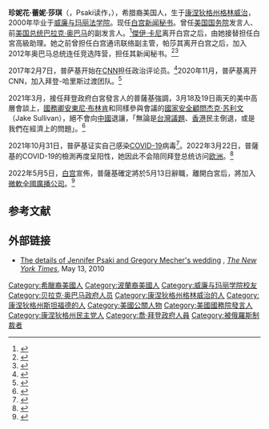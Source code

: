 {{NoteTA
|T=zh-hans:珍·普萨基; zh-tw:珍·莎琪; zh-hk:珍·莎琪; zh-mo:珍·普薩基;
| 1=zh-hans:詹妮弗; zh-tw:珍妮佛; zh-hk:珍妮花; zh-mo:珍妮花;zh-cn:珍妮弗;
| 2=zh-cn:普萨基; zh-tw:莎琪; zh-hk:莎琪; zh-mo:普薩基; zh-my:帕莎其;
|3=zh-hans:贝拉克·奥巴马; zh-tw:巴拉克·歐巴馬; zh-hk:巴拉克·奧巴馬; zh-mo:巴拉克·奧巴馬;
|4=zh-hans:康涅狄格州; zh-tw:康乃狄克州; zh-hk:康涅狄格州; zh-mo:康涅狄格州;
|5=zh-hans:蕾妮; zh-hk:雲妮; zh-tw:芮妮; zh-mo:雲妮;
}}
{{Infobox officeholder
| image = Jen Psaki 2022.jpg
| image_size = 225px
| caption = 
| order = 
| office = {{USA}}第34任[[白宫新闻秘书|白宫新闻秘书]]
| president = [[乔·拜登|乔·拜登]]
| term_start = 2021年1月20日
| term_end = 2022年5月13日
| predecessor = [[凯莱·麦肯阿尼|凯莱·麦肯阿尼]]
| successor = [[卡琳·珍-皮埃爾|卡琳·珍-皮埃爾]]
| office2 = {{US}}[[美国国务院|國務院]]发言人
| president2 = [[巴拉克·奥巴马|巴拉克·奥巴马]]
| termstart2 = 2013年2月11日
| predecessor2 = [[盧嵐_(美國外交官)|盧嵐]]
| name = 珍妮佛·莎琪
| native_name = Jennifer Psaki
| birth_date = {{birth date and age|1978|12|01}}
| birth_place = {{USA}}[[康涅狄格州|康涅狄格州]][[格林威治|格林威治]]
| 逝世日期 = <!-- {{Death date and age|}}（死亡在前，出生在后）{{Death year and age| }} -->
| resident = {{USA}}[[华盛顿特区|华盛顿特区]]
| party = {{DP}}
| 职业 = [[政治|政治人物]]
| spouse = {{marriage|Gregory Mecher|2010年5月8日}}
| children = 2
| nationality = {{USA}}
| alma_mater = [[威廉与玛丽学院|威廉与玛丽学院]]
| term_end2 = 2015年3月31日
| successor2 = {{Link-en|約翰·柯比 (美國海軍將領)|John Kirby (admiral)|約翰·柯比}}
}}
'''珍妮花·蕾妮·莎琪'''（{{lang-en|'''Jennifer Rene "Jen" Psaki'''}}，Psaki读作{{IPAc-en|s|ɑː|k|iː}}，{{bd|1978年|12月1日|||catIdx=Sa}}），希腊裔美国人，生于[[康涅狄格州|康涅狄格州]][[格林威治|格林威治]]，2000年毕业于[[威廉与玛丽法学院|威廉与玛丽法学院]]。现任[[白宫新闻秘书|白宫新闻秘书]]。曾任[[美国国务院|美国国务院]]发言人、前[[美国总统|美国总统]][[巴拉克·奥巴马|巴拉克·奥巴马]]的副发言人。<ref>{{cite web|last=Rogin|first=Josh|title=What Jen Psaki faces as the new State Department spokeswoman|url=http://thecable.foreignpolicy.com/posts/2013/02/15/what_jen_psaki_faces_as_the_new_state_spokeswoman|work=The Cable|publisher=FP Group, a division of the Washington Post Company|accessdate=9 March 2013|date=15 February 2013|archive-date=2013-06-14|archive-url=https://web.archive.org/web/20130614012615/http://thecable.foreignpolicy.com/posts/2013/02/15/what_jen_psaki_faces_as_the_new_state_spokeswoman|dead-url=no}}</ref>[[傑伊·卡尼|傑伊·卡尼]]离开白宫之后，由她接替担任白宮高級助理。她之前曾担任白宫通讯联络副主管，帕莎其离开白宫之后，加入2012年奥巴马总统连任竞选阵营，担任其新闻秘书。<ref>{{cite web |url=http://www.chinadaily.com.cn/hqgj/jryw/2013-05-26/content_9138601.html |title=俄媒：美国前国务院发言人努兰有望成为副国务卿|date=2013-05-26 |accessdate=2013-05-26 |work=中国日报 |archive-date=2014-05-17 |archive-url=https://web.archive.org/web/20140517152849/http://www.chinadaily.com.cn/hqgj/jryw/2013-05-26/content_9138601.html |dead-url=no }}</ref><ref>{{cite web |url=http://www.chinanews.com/gj/2012/06-29/3995215.shtml |title=奥巴马竞选进入新阶段 重心从筹款转向拉票 |accessdate=2012-06-29|date=2012-06-29 |work=中国新闻网 |archive-date=2012年6月29日 |archive-url=https://web.archive.org/web/20120629161917/http://www.chinanews.com/gj/2012/06-29/3995215.shtml |dead-url=no }}</ref>

2017年2月7日，普萨基开始在[[有线电视新闻网|CNN]]担任政治评论员。<ref name=Hill01>{{cite news|last=Concha|first=Joe|date=February 8, 2017|title=Jen Psaki joins CNN|url=http://thehill.com/homenews/media/318449-cnn-signs-ex-obama-spokesperson-jen-psaki|work=[[The_Hill_(newspaper)|The Hill]]|access-date=February 8, 2017|archive-date=December 22, 2020|archive-url=https://web.archive.org/web/20201222145022/https://thehill.com/homenews/media/318449-cnn-signs-ex-obama-spokesperson-jen-psaki|url-status=live}}</ref>2020年11月，普萨基离开CNN，加入拜登-哈里斯过渡团队。<ref>{{cite web |last=Sullivan |first=Kate |date=November 30, 2020 |title=Biden announces all-female senior White House communications team |url=https://edition.cnn.com/2020/11/29/politics/biden-white-house-female-communications-team/index.html |website=CNN |access-date=October 30, 2020 |archive-date=December 22, 2020 |archive-url=https://web.archive.org/web/20201222144950/https://edition.cnn.com/2020/11/29/politics/biden-white-house-female-communications-team/index.html |url-status= live}}</ref>

2021年3月，接任拜登政府白宮發言人的普薩基強調，3月18及19日兩天的美中高層會談上，[[美国国务卿|國務卿]][[安東尼·布林肯|安東尼·布林肯]]和同樣參與會議的[[总统国家安全事务助理|國家安全顧問]][[杰克·苏利文|杰克·苏利文]]（Jake Sullivan），絕不會向[[中华人民共和国|中國]]退讓，「無論是[[臺灣問題|台灣議題]]、[[香港|香港]]民主倒退，或是我們在經濟上的問題」。<ref>{{Cite web|title=美中外交第一把手下周會談 白宮：談到台灣議題絕不退讓|url=https://tw.appledaily.com/international/20210312/7HTECVL7JBGYHJBZNJIHFPSPFM/|access-date=2021-09-29|date=2021-03-12|work=蘋果新聞網|language=zh-tw|archive-date=2021-03-11|archive-url=https://web.archive.org/web/20210311234424/https://tw.appledaily.com/international/20210312/7HTECVL7JBGYHJBZNJIHFPSPFM/|dead-url=no}}</ref>

2021年10月31日，普萨基证实自己感染[[2019冠状病毒病|COVID-19]]病毒<ref>{{cite news |title=白宫发言人普萨基感染新冠 数天前曾与拜登会面 |url=http://www.chinanews.com/gj/2021/11-01/9599188.shtml |accessdate=2021-11-01 |archive-date=2021-11-04 |archive-url=https://web.archive.org/web/20211104201011/http://www.chinanews.com/gj/2021/11-01/9599188.shtml |dead-url=no }}</ref>。2022年3月22日，普薩基的COVID-19的檢測再度呈阳性，她因此不会陪同拜登总统访问[[欧洲|欧洲]]。<ref>{{cite news |last=Superville |first=Darlene |url=https://apnews.com/article/russia-ukraine-biden-covid-health-europe-c68d2677aa3d9040a5772bbc80d4b84f |title=Biden press secretary has COVID-19, won’t travel to Europe |work=[[Associated_Press|Associated Press]] |date=2022-03-22 |accessdate=2022-03-22 }}</ref>

2022年5月5日，[[白宮|白宫]]宣佈，普薩基確定將於5月13日辭職，離開白宮后，將加入[[MSNBC|微軟全國廣播公司]]。<ref>{{Cite web|title=普薩基離職 白宮將迎來首位非裔女發言人|url=https://www.wenweipo.com/a/202205/06/AP627480a7e4b036dce9ac1f5c.html|access-date=2022-05-13|work=香港文匯網|language=zh-Hans-HK}}</ref>

==参考文献==
{{reflist}}

==外部链接==
{{commons category|Jennifer Psaki}}
*{{en}} [http://www.washingtonpost.com/wp-dyn/content/article/2010/05/13/AR2010051304223.html The details of Jennifer Psaki and Gregory Mecher's wedding] {{Wayback|url=http://www.washingtonpost.com/wp-dyn/content/article/2010/05/13/AR2010051304223.html |date=20121111181317 }}, ''[[The_New_York_Times|The New York Times]]'', May 13, 2010

{{DEFAULTSORT:Psaki, Jennifer}}
[[Category:希臘裔美國人|Category:希臘裔美國人]]
[[Category:波蘭裔美國人|Category:波蘭裔美國人]]
[[Category:威廉与玛丽学院校友|Category:威廉与玛丽学院校友]]
[[Category:贝拉克·奥巴马政府人员|Category:贝拉克·奥巴马政府人员]]
[[Category:康涅狄格州格林威治的人|Category:康涅狄格州格林威治的人]]
[[Category:康涅狄格州斯坦福德的人|Category:康涅狄格州斯坦福德的人]]
[[Category:美國公關人物|Category:美國公關人物]]
[[Category:美國國務院發言人|Category:美國國務院發言人]]
[[Category:康涅狄格州民主党人|Category:康涅狄格州民主党人]]
[[Category:喬·拜登政府人員|Category:喬·拜登政府人員]]
[[Category:被俄羅斯制裁者|Category:被俄羅斯制裁者]]